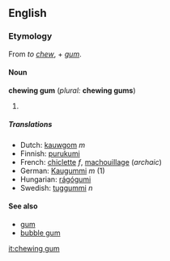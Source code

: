 ==English==
===Etymology===
From ''to [[chew]]'', + ''[[gum]]''.
====Noun====
'''chewing gum''' (''plural:'' '''chewing gums''')
#{{stub}}
=====Translations=====
*Dutch: [[kauwgom]] ''m''
*Finnish: [[purukumi]]
*French: [[chiclette]] ''f'', [[machouillage]] (''archaic'')
*German: [[Kaugummi]] ''m'' (1)
*Hungarian: [[rágógumi]]
*Swedish: [[tuggummi]] ''n''

====See also====
*[[gum]]
*[[bubble gum]]

[[it:chewing gum]]
